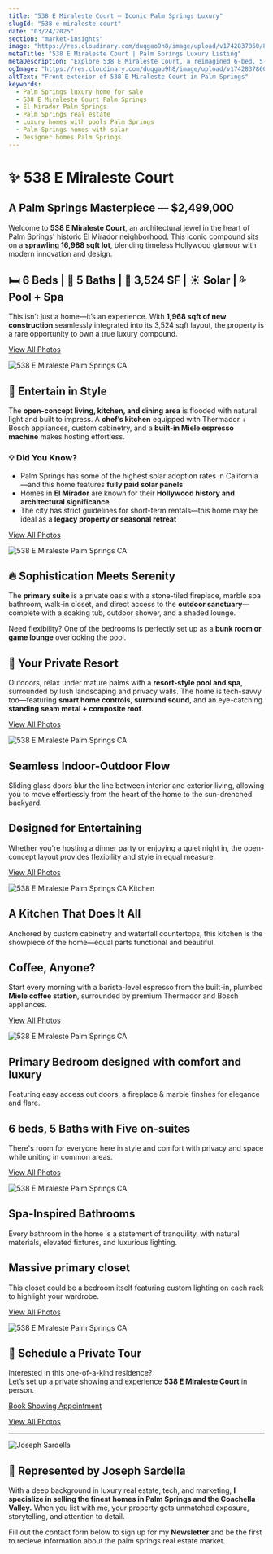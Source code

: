 ```yaml
---
title: "538 E Miraleste Court – Iconic Palm Springs Luxury"
slugId: "538-e-miraleste-court"
date: "03/24/2025"
section: "market-insights"
image: "https://res.cloudinary.com/duqgao9h8/image/upload/v1742837860/8-web-or-mls-JDMiraleste_2023_008.jpg"
metaTitle: "538 E Miraleste Court | Palm Springs Luxury Listing"
metaDescription: "Explore 538 E Miraleste Court, a reimagined 6-bed, 5-bath El Mirador estate with pool, solar, and designer finishes—offered at $2,499,000 in Palm Springs."
ogImage: "https://res.cloudinary.com/duqgao9h8/image/upload/v1742837860/8-web-or-mls-JDMiraleste_2023_008.jpg"
altText: "Front exterior of 538 E Miraleste Court in Palm Springs"
keywords:
  - Palm Springs luxury home for sale
  - 538 E Miraleste Court Palm Springs
  - El Mirador Palm Springs
  - Palm Springs real estate
  - Luxury homes with pools Palm Springs
  - Palm Springs homes with solar
  - Designer homes Palm Springs
---
```


# ✨ 538 E Miraleste Court  
## A Palm Springs Masterpiece — $2,499,000

Welcome to **538 E Miraleste Court**, an architectural jewel in the heart of Palm Springs' historic El Mirador neighborhood. This iconic compound sits on a **sprawling 16,988 sqft lot**, blending timeless Hollywood glamour with modern innovation and design.

## 🛏 6 Beds | 🛁 5 Baths | 📐 3,524 SF | ☀️ Solar | 💦 Pool + Spa

This isn’t just a home—it’s an experience. With **1,968 sqft of new construction** seamlessly integrated into its 3,524 sqft layout, the property is a rare opportunity to own a true luxury compound.

[View All Photos](https://www.flexmls.com/share/BiEYd/538-E-Miraleste-Court-Palm-Springs-CA-92262)

![538 E Miraleste Palm Springs CA](https://res.cloudinary.com/duqgao9h8/image/upload/v1742838041/3-web-or-mls-3-print-JDMiraleste_2023_003.jpg)

## 🥂 Entertain in Style

The **open-concept living, kitchen, and dining area** is flooded with natural light and built to impress. A **chef’s kitchen** equipped with Thermador + Bosch appliances, custom cabinetry, and a **built-in Miele espresso machine** makes hosting effortless.

### 💡 Did You Know?
- Palm Springs has some of the highest solar adoption rates in California—and this home features **fully paid solar panels**
- Homes in **El Mirador** are known for their **Hollywood history and architectural significance**
- The city has strict guidelines for short-term rentals—this home may be ideal as a **legacy property or seasonal retreat**

[View All Photos](https://www.flexmls.com/share/BiEYd/538-E-Miraleste-Court-Palm-Springs-CA-92262)

![538 E Miraleste Palm Springs CA](https://res.cloudinary.com/duqgao9h8/image/upload/v1742839302/6-web-or-mls-6-print-JDMiraleste_2023_006.jpg)

## 🔥 Sophistication Meets Serenity

The **primary suite** is a private oasis with a stone-tiled fireplace, marble spa bathroom, walk-in closet, and direct access to the **outdoor sanctuary**—complete with a soaking tub, outdoor shower, and a shaded lounge.

Need flexibility? One of the bedrooms is perfectly set up as a **bunk room or game lounge** overlooking the pool.

## 🌴 Your Private Resort

Outdoors, relax under mature palms with a **resort-style pool and spa**, surrounded by lush landscaping and privacy walls. The home is tech-savvy too—featuring **smart home controls**, **surround sound**, and an eye-catching **standing seam metal + composite roof**.

[View All Photos](https://www.flexmls.com/share/BiEYd/538-E-Miraleste-Court-Palm-Springs-CA-92262)

![538 E Miraleste Palm Springs CA](https://res.cloudinary.com/duqgao9h8/image/upload/v1742839502/15-web-or-mls-JDMiraleste_2023_016.jpg)

## Seamless Indoor-Outdoor Flow  
Sliding glass doors blur the line between interior and exterior living, allowing you to move effortlessly from the heart of the home to the sun-drenched backyard.

## Designed for Entertaining  
Whether you're hosting a dinner party or enjoying a quiet night in, the open-concept layout provides flexibility and style in equal measure.

[View All Photos](https://www.flexmls.com/share/BiEYd/538-E-Miraleste-Court-Palm-Springs-CA-92262)

![538 E Miraleste Palm Springs CA Kitchen](https://res.cloudinary.com/duqgao9h8/image/upload/v1742838018/20-web-or-mls-JDMiraleste_2023_021.jpg)

## A Kitchen That Does It All  
Anchored by custom cabinetry and waterfall countertops, this kitchen is the showpiece of the home—equal parts functional and beautiful.

## Coffee, Anyone?  
Start every morning with a barista-level espresso from the built-in, plumbed **Miele coffee station**, surrounded by premium Thermador and Bosch appliances.

[View All Photos](https://www.flexmls.com/share/BiEYd/538-E-Miraleste-Court-Palm-Springs-CA-92262)

![538 E Miraleste Palm Springs CA](https://res.cloudinary.com/duqgao9h8/image/upload/v1742838064/59-web-or-mls-JDMiraleste_2023_058.jpg)

## Primary Bedroom designed with comfort and luxury
Featuring easy access out doors, a fireplace & marble finshes for elegance and flare. 

## 6 beds, 5 Baths with Five on-suites
There's room for everyone here in style and comfort with privacy and space while uniting in common areas.

[View All Photos](https://www.flexmls.com/share/BiEYd/538-E-Miraleste-Court-Palm-Springs-CA-92262)

![538 E Miraleste Palm Springs CA](https://res.cloudinary.com/duqgao9h8/image/upload/v1742838105/56-web-or-mls-JDMiraleste_2023_055.jpg)

## Spa-Inspired Bathrooms  
Every bathroom in the home is a statement of tranquility, with natural materials, elevated fixtures, and luxurious lighting.

## Massive primary closet
This closet could be a bedroom itself featuring custom lighting on each rack to highlight your wardrobe.

[View All Photos](https://www.flexmls.com/share/BiEYd/538-E-Miraleste-Court-Palm-Springs-CA-92262)

![538 E Miraleste Palm Springs CA](https://res.cloudinary.com/duqgao9h8/image/upload/v1742838067/52-web-or-mls-JDMiraleste_2023_051.jpg)

## 📍 Schedule a Private Tour

Interested in this one-of-a-kind residence?  
Let’s set up a private showing and experience **538 E Miraleste Court** in person.

[Book Showing Appointment](https://jpsrealtor.com/book-appointment)

[View All Photos](https://www.flexmls.com/share/BiEYd/538-E-Miraleste-Court-Palm-Springs-CA-92262)

---

![Joseph Sardella](/joey/about.png)

## 👋 Represented by Joseph Sardella

With a deep background in luxury real estate, tech, and marketing, **I specialize in selling the finest homes in Palm Springs and the Coachella Valley.** When you list with me, your property gets unmatched exposure, storytelling, and attention to detail.

Fill out the contact form below to sign up for my **Newsletter** and be the first to recieve information about the palm springs real estate market.